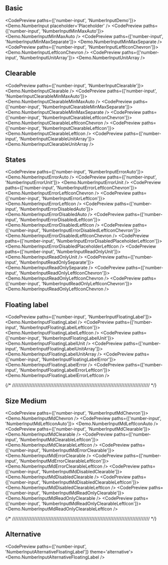 
<TableOfContents />

## Basic

<CodePreview paths={['number-input', 'NumberInputDemo']}>
  <Demo.NumberInput placeholder='Placeholder' />
</CodePreview>
<CodePreview paths={['number-input', 'NumberInputMinMaxAuto']}>
  <Demo.NumberInputMinMaxAuto />
</CodePreview>
<CodePreview paths={['number-input', 'NumberInputMinMaxSeparate']}>
  <Demo.NumberInputMinMaxSeparate />
</CodePreview>
<CodePreview paths={['number-input', 'NumberInputLeftIconChevron']}>
  <Demo.NumberInputLeftIconChevron />
</CodePreview>
<CodePreview paths={['number-input', 'NumberInputUnitArray']}>
  <Demo.NumberInputUnitArray />
</CodePreview>

## Clearable

<CodePreview paths={['number-input', 'NumberInputClearable']}>
  <Demo.NumberInputClearable />
</CodePreview>
<CodePreview paths={['number-input', 'NumberInputClearableMinMaxAuto']}>
  <Demo.NumberInputClearableMinMaxAuto />
</CodePreview>
<CodePreview paths={['number-input', 'NumberInputClearableMinMaxSeparate']}>
  <Demo.NumberInputClearableMinMaxSeparate />
</CodePreview>
<CodePreview paths={['number-input', 'NumberInputClearableLeftIconChevron']}>
  <Demo.NumberInputClearableLeftIconChevron />
</CodePreview>
<CodePreview paths={['number-input', 'NumberInputClearableLeftIcon']}>
  <Demo.NumberInputClearableLeftIcon />
</CodePreview>
<CodePreview paths={['number-input', 'NumberInputClearableUnitArray']}>
  <Demo.NumberInputClearableUnitArray />
</CodePreview>

## States

<CodePreview paths={['number-input', 'NumberInputErrorAuto']}>
  <Demo.NumberInputErrorAuto />
</CodePreview>
<CodePreview paths={['number-input', 'NumberInputErrorUnit']}>
  <Demo.NumberInputErrorUnit />
</CodePreview>
<CodePreview paths={['number-input', 'NumberInputErrorLeftIconChevron']}>
  <Demo.NumberInputErrorLeftIconChevron />
</CodePreview>
<CodePreview paths={['number-input', 'NumberInputErrorLeftIcon']}>
  <Demo.NumberInputErrorLeftIcon />
</CodePreview>
<CodePreview paths={['number-input', 'NumberInputErrorDisabledAuto']}>
  <Demo.NumberInputErrorDisabledAuto />
</CodePreview>
<CodePreview paths={['number-input', 'NumberInputErrorDisabledLeftIcon']}>
  <Demo.NumberInputErrorDisabledLeftIcon />
</CodePreview>
<CodePreview paths={['number-input', 'NumberInputErrorDisabledLeftIconChevron']}>
  <Demo.NumberInputErrorDisabledLeftIconChevron />
</CodePreview>
<CodePreview paths={['number-input', 'NumberInputErrorDisabledPlaceholderLeftIcon']}>
  <Demo.NumberInputErrorDisabledPlaceholderLeftIcon />
</CodePreview>
<CodePreview paths={['number-input', 'NumberInputReadOnlyUnit']}>
  <Demo.NumberInputReadOnlyUnit />
</CodePreview>
<CodePreview paths={['number-input', 'NumberInputReadOnlySeparate']}>
  <Demo.NumberInputReadOnlySeparate />
</CodePreview>
<CodePreview paths={['number-input', 'NumberInputReadOnlyLeftIconChevron']}>
  <Demo.NumberInputReadOnlyLeftIconChevron />
</CodePreview>
<CodePreview paths={['number-input', 'NumberInputReadOnlyLeftIconChevron']}>
  <Demo.NumberInputReadOnlyLeftIconChevron />
</CodePreview>

## Floating label

<CodePreview paths={['number-input', 'NumberInputFloatingLabel']}>
  <Demo.NumberInputFloatingLabel />
</CodePreview>
<CodePreview paths={['number-input', 'NumberInputFloatingLabelLeftIcon']}>
  <Demo.NumberInputFloatingLabelLeftIcon />
</CodePreview>
<CodePreview paths={['number-input', 'NumberInputFloatingLabelUnit']}>
  <Demo.NumberInputFloatingLabelUnit />
</CodePreview>
<CodePreview paths={['number-input', 'NumberInputFloatingLabelUnitArray']}>
  <Demo.NumberInputFloatingLabelUnitArray />
</CodePreview>
<CodePreview paths={['number-input', 'NumberInputFloatingLabelError']}>
  <Demo.NumberInputFloatingLabelError />
</CodePreview>
<CodePreview paths={['number-input', 'NumberInputFloatingLabelErrorLeftIcon']}>
  <Demo.NumberInputFloatingLabelErrorLeftIcon />
</CodePreview>

{/* /////////////////////////////////////////////////////////////////////////////////////// */}

## Size Medium

<CodePreview paths={['number-input', 'NumberInputMdChevron']}>
  <Demo.NumberInputMdChevron />
</CodePreview>
<CodePreview paths={['number-input', 'NumberInputMdLeftIconAuto']}>
  <Demo.NumberInputMdLeftIconAuto />
</CodePreview>
<CodePreview paths={['number-input', 'NumberInputMdClearable']}>
  <Demo.NumberInputMdClearable />
</CodePreview>
<CodePreview paths={['number-input', 'NumberInputMdClearableLeftIcon']}>
  <Demo.NumberInputMdClearableLeftIcon />
</CodePreview>
<CodePreview paths={['number-input', 'NumberInputMdErrorClearable']}>
  <Demo.NumberInputMdErrorClearable />
</CodePreview>
<CodePreview paths={['number-input', 'NumberInputMdErrorClearableLeftIcon']}>
  <Demo.NumberInputMdErrorClearableLeftIcon />
</CodePreview>
<CodePreview paths={['number-input', 'NumberInputMdDisabledClearable']}>
  <Demo.NumberInputMdDisabledClearable />
</CodePreview>
<CodePreview paths={['number-input', 'NumberInputMdDisabledClearableLeftIcon']}>
  <Demo.NumberInputMdDisabledClearableLeftIcon />
</CodePreview>
<CodePreview paths={['number-input', 'NumberInputMdReadOnlyClearable']}>
  <Demo.NumberInputMdReadOnlyClearable />
</CodePreview>
<CodePreview paths={['number-input', 'NumberInputMdReadOnlyClearableLeftIcon']}>
  <Demo.NumberInputMdReadOnlyClearableLeftIcon />
</CodePreview>

{/* /////////////////////////////////////////////////////////////////////////////////////// */}

## Alternative

<CodePreview paths={['number-input', 'NumberInputAlternativeFloatingLabel']} theme='alternative'>
  <Demo.NumberInputAlternativeFloatingLabel />
</CodePreview>
